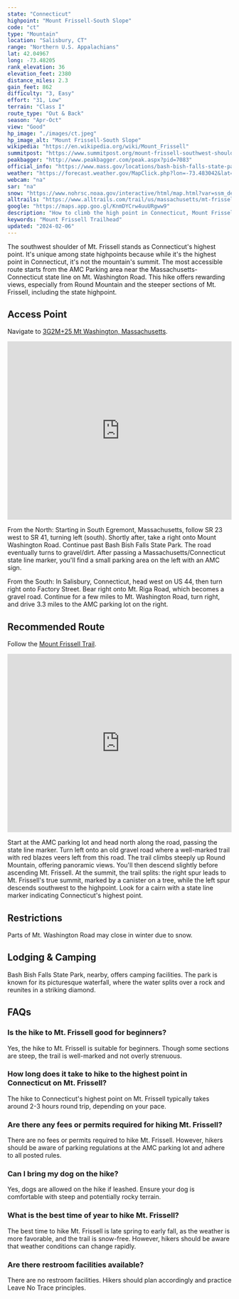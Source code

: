 ```yaml
---
state: "Connecticut"
highpoint: "Mount Frissell-South Slope"
code: "ct"
type: "Mountain"
location: "Salisbury, CT"
range: "Northern U.S. Appalachians"
lat: 42.04967
long: -73.48205
rank_elevation: 36
elevation_feet: 2380
distance_miles: 2.3
gain_feet: 862
difficulty: "3, Easy"
effort: "31, Low"
terrain: "Class I"
route_type: "Out & Back"
season: "Apr-Oct"
view: "Good"
hp_image: "./images/ct.jpeg"
hp_image_alt: "Mount Frissell-South Slope"
wikipedia: "https://en.wikipedia.org/wiki/Mount_Frissell"
summitpost: "https://www.summitpost.org/mount-frissell-southwest-shoulder/152455"
peakbagger: "http://www.peakbagger.com/peak.aspx?pid=7083"
official_info: "https://www.mass.gov/locations/bash-bish-falls-state-park"
weather: "https://forecast.weather.gov/MapClick.php?lon=-73.483042&lat=42.049633"
webcam: "na"
sar: "na"
snow: "https://www.nohrsc.noaa.gov/interactive/html/map.html?var=ssm_depth&min_x=-73.5570064250881&min_y=41.9496368408203&max_x=-73.4084934528416&max_y=42.1496368408203&bgvar=dem&shdvar=shading&title=0&width=800&height=450&font=0&lbl=m&palette=0&h_o=0&metric=0&lp=0&no_header=0&snap=1&o7=1&o9=1&o11=1&o13=1"
alltrails: "https://www.alltrails.com/trail/us/massachusetts/mt-frissel-ct-highpoint-short-trail"
google: "https://maps.app.goo.gl/KnmDYCrw4uuURgww9"
description: "How to climb the high point in Connecticut, Mount Frissell's South Slope."
keywords: "Mount Frissell Trailhead"
updated: "2024-02-06"
---
```


The southwest shoulder of Mt. Frissell stands as Connecticut's highest point. It's unique among state highpoints because while it's the highest point in Connecticut, it's not the mountain's summit. The most accessible route starts from the AMC Parking area near the Massachusetts-Connecticut state line on Mt. Washington Road. This hike offers rewarding views, especially from Round Mountain and the steeper sections of Mt. Frissell, including the state highpoint.

## Access Point
Navigate to <a target="_blank" href="https://maps.app.goo.gl/KnmDYCrw4uuURgww9">3G2M+25 Mt Washington, Massachusetts</a>.

<iframe src="https://www.google.com/maps/embed?pb=!1m18!1m12!1m3!1d4183.768429409528!2d-73.47394295163797!3d42.05077118441484!2m3!1f0!2f0!3f0!3m2!1i1024!2i768!4f13.1!3m3!1m2!1s0x89dd874ed381a11d%3A0xaf404c3e222bc9d2!2sMt%20Frissell%20Trailhead!5e0!3m2!1sen!2sus!4v1706342831950!5m2!1sen!2sus" width="100%" height="400" style="border:0;" allowfullscreen="" loading="lazy" referrerpolicy="no-referrer-when-downgrade"></iframe>

From the North: Starting in South Egremont, Massachusetts, follow SR 23 west to SR 41, turning left (south). Shortly after, take a right onto Mount Washington Road. Continue past Bash Bish Falls State Park. The road eventually turns to gravel/dirt. After passing a Massachusetts/Connecticut state line marker, you'll find a small parking area on the left with an AMC sign.

From the South: In Salisbury, Connecticut, head west on US 44, then turn right onto Factory Street. Bear right onto Mt. Riga Road, which becomes a gravel road. Continue for a few miles to Mt. Washington Road, turn right, and drive 3.3 miles to the AMC parking lot on the right.

## Recommended Route
Follow the <a target="_blank" href="https://www.alltrails.com/explore/trail/us/massachusetts/mt-frissel-ct-highpoint-short-trail">Mount Frissell Trail</a>.

<iframe class="alltrails" src="https://www.alltrails.com/widget/trail/us/massachusetts/mt-frissel-ct-highpoint-short-trail?scrollZoom=false&elevationDiagram=false&u=i&sh=cmpl5n" width="100%" height="400" frameborder="0" scrolling="no" marginheight="0" marginwidth="0" title="AllTrails: Trail Guides and Maps for Hiking, Camping, and Running"></iframe>

Start at the AMC parking lot and head north along the road, passing the state line marker. Turn left onto an old gravel road where a well-marked trail with red blazes veers left from this road. The trail climbs steeply up Round Mountain, offering panoramic views. You'll then descend slightly before ascending Mt. Frissell. At the summit, the trail splits: the right spur leads to Mt. Frissell's true summit, marked by a canister on a tree, while the left spur descends southwest to the highpoint. Look for a cairn with a state line marker indicating Connecticut's highest point.

## Restrictions
Parts of Mt. Washington Road may close in winter due to snow.

## Lodging & Camping
Bash Bish Falls State Park, nearby, offers camping facilities. The park is known for its picturesque waterfall, where the water splits over a rock and reunites in a striking diamond.

## FAQs

### Is the hike to Mt. Frissell good for beginners?
Yes, the hike to Mt. Frissell is suitable for beginners. Though some sections are steep, the trail is well-marked and not overly strenuous.

### How long does it take to hike to the highest point in Connecticut on Mt. Frissell?
The hike to Connecticut's highest point on Mt. Frissell typically takes around 2-3 hours round trip, depending on your pace.

### Are there any fees or permits required for hiking Mt. Frissell?
There are no fees or permits required to hike Mt. Frissell. However, hikers should be aware of parking regulations at the AMC parking lot and adhere to all posted rules.

### Can I bring my dog on the hike?
Yes, dogs are allowed on the hike if leashed. Ensure your dog is comfortable with steep and potentially rocky terrain.

### What is the best time of year to hike Mt. Frissell?
The best time to hike Mt. Frissell is late spring to early fall, as the weather is more favorable, and the trail is snow-free. However, hikers should be aware that weather conditions can change rapidly.

### Are there restroom facilities available?
There are no restroom facilities. Hikers should plan accordingly and practice Leave No Trace principles.